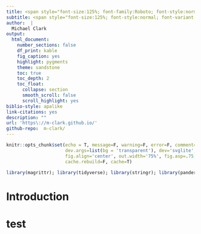 ```yaml
---
title: <span style="font-size:125%; font-family:Roboto; font-style:normal">Title</span>
subtitle: <span style="font-size:125%; font-style:normal; font-variant:small-caps; font-family:'Open Sans'">Subtitle</span>
author:  |
  Michael Clark
output:
  html_document:
    number_sections: false
    df_print: kable
    fig_caption: yes
    highlight: pygments
    theme: sandstone
    toc: true
    toc_depth: 2
    toc_float:
      collapse: section
      smooth_scroll: false    
      scroll_highlight: yes
biblio-style: apalike
link-citations: yes
description: ""    
url: 'https\://m-clark.github.io/' 
github-repo:  m-clark/
---
```


```r
knitr::opts_chunk$set(echo = T, message=F, warning=F, error=F, comment=NA, R.options=list(width=220),   # code 
                      dev.args=list(bg = 'transparent'), dev='svglite',                                 # viz
                      fig.align='center', out.width='75%', fig.asp=.75,                 
                      cache.rebuild=F, cache=T)                                                         # cache
```

```r
library(magrittr); library(tidyverse); library(stringr); library(pander); library(plotly); library(lazerhawk)
```


# Introduction


# test

